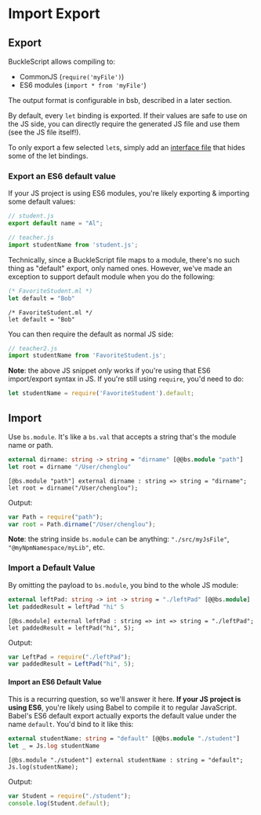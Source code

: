 
# Import Export

## Export

BuckleScript allows compiling to:

- CommonJS (`require('myFile')`)
- ES6 modules (`import * from 'myFile'`)

The output format is configurable in bsb, described in a later section.
<!-- TODO: bsb link -->

By default, every `let` binding is exported. If their values are safe to use on the JS side, you can directly require the generated JS file and use them (see the JS file itself!).

To only export a few selected `let`s, simply add an [interface file](https://reasonml.github.io/docs/en/module.html#signatures) that hides some of the let bindings.

### Export an ES6 default value

If your JS project is using ES6 modules, you're likely exporting & importing some default values:

```js
// student.js
export default name = "Al";
```

```js
// teacher.js
import studentName from 'student.js';
```

Technically, since a BuckleScript file maps to a module, there's no such thing as "default" export, only named ones. However, we've made an exception to support default module when you do the following:

```ocaml
(* FavoriteStudent.ml *)
let default = "Bob"
```

```reason
/* FavoriteStudent.ml */
let default = "Bob"
```

<!-- TODO: playground link on the result -->

You can then require the default as normal JS side:

```js
// teacher2.js
import studentName from 'FavoriteStudent.js';
```

**Note**: the above JS snippet _only_ works if you're using that ES6 import/export syntax in JS. If you're still using `require`, you'd need to do:

```js
let studentName = require('FavoriteStudent').default;
```

## Import

Use `bs.module`. It's like a `bs.val` that accepts a string that's the module name or path.

```ocaml
external dirname: string -> string = "dirname" [@@bs.module "path"]
let root = dirname "/User/chenglou"
```

```reason
[@bs.module "path"] external dirname : string => string = "dirname";
let root = dirname("/User/chenglou");
```

Output:

```js
var Path = require("path");
var root = Path.dirname("/User/chenglou");
```

**Note**: the string inside `bs.module` can be anything: `"./src/myJsFile"`, `"@myNpmNamespace/myLib"`, etc.

### Import a Default Value

By omitting the payload to `bs.module`, you bind to the whole JS module:

```ocaml
external leftPad: string -> int -> string = "./leftPad" [@@bs.module]
let paddedResult = leftPad "hi" 5
```

```reason
[@bs.module] external leftPad : string => int => string = "./leftPad";
let paddedResult = leftPad("hi", 5);
```

Output:

```js
var LeftPad = require("./leftPad");
var paddedResult = LeftPad("hi", 5);
```

#### Import an ES6 Default Value

This is a recurring question, so we'll answer it here. **If your JS project is using ES6**, you're likely using Babel to compile it to regular JavaScript. Babel's ES6 default export actually exports the default value under the name `default`. You'd bind to it like this:

```ocaml
external studentName: string = "default" [@@bs.module "./student"]
let _ = Js.log studentName
```

```reason
[@bs.module "./student"] external studentName : string = "default";
Js.log(studentName);
```

Output:

```js
var Student = require("./student");
console.log(Student.default);
```
